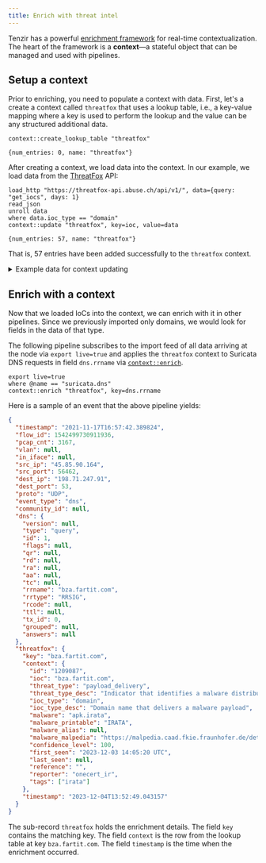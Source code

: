 ```yaml
---
title: Enrich with threat intel
---
```


Tenzir has a powerful [enrichment framework](/explanations/enrichment)
for real-time contextualization. The heart of the framework is a **context**—a
stateful object that can be managed and used with pipelines.

## Setup a context

Prior to enriching, you need to populate a context with data. First, let's a
create a context called `threatfox` that uses a lookup table, i.e., a key-value
mapping where a key is used to perform the lookup and the value can be any
structured additional data.

```tql
context::create_lookup_table "threatfox"
```

```tql
{num_entries: 0, name: "threatfox"}
```

After creating a context, we load data into the context. In our example, we load
data from the [ThreatFox](https://threatfox.abuse.ch/) API:

```tql
load_http "https://threatfox-api.abuse.ch/api/v1/", data={query: "get_iocs", days: 1}
read_json
unroll data
where data.ioc_type == "domain"
context::update "threatfox", key=ioc, value=data
```

```tql
{num_entries: 57, name: "threatfox"}
```

That is, 57 entries have been added successfully to the `threatfox` context.

<details>
<summary>Example data for context updating</summary>

If we replace
[`context::update`](/reference/operators/context/update) in the above
pipeline with `head 5`, we get output similar to the following, depending on the
current state of the API:

```json
{
  "id": "1213056",
  "ioc": "deletefateoow.pw",
  "threat_type": "botnet_cc",
  "threat_type_desc": "Indicator that identifies a botnet command&control server (C&C)",
  "ioc_type": "domain",
  "ioc_type_desc": "Domain that is used for botnet Command&control (C&C)",
  "malware": "win.lumma",
  "malware_printable": "Lumma Stealer",
  "malware_alias": "LummaC2 Stealer",
  "malware_malpedia": "https://malpedia.caad.fkie.fraunhofer.de/details/win.lumma",
  "confidence_level": 75,
  "first_seen": "2023-12-15 15:31:00 UTC",
  "last_seen": null,
  "reference": "",
  "reporter": "stoerchl",
  "tags": [
    "LummaStealer"
  ]
}
{
  "id": "1213057",
  "ioc": "perceivedomerusp.pw",
  "threat_type": "botnet_cc",
  "threat_type_desc": "Indicator that identifies a botnet command&control server (C&C)",
  "ioc_type": "domain",
  "ioc_type_desc": "Domain that is used for botnet Command&control (C&C)",
  "malware": "win.lumma",
  "malware_printable": "Lumma Stealer",
  "malware_alias": "LummaC2 Stealer",
  "malware_malpedia": "https://malpedia.caad.fkie.fraunhofer.de/details/win.lumma",
  "confidence_level": 75,
  "first_seen": "2023-12-15 15:31:00 UTC",
  "last_seen": null,
  "reference": "",
  "reporter": "stoerchl",
  "tags": [
    "LummaStealer"
  ]
}
{
  "id": "1213058",
  "ioc": "showerreigerniop.pw",
  "threat_type": "botnet_cc",
  "threat_type_desc": "Indicator that identifies a botnet command&control server (C&C)",
  "ioc_type": "domain",
  "ioc_type_desc": "Domain that is used for botnet Command&control (C&C)",
  "malware": "win.lumma",
  "malware_printable": "Lumma Stealer",
  "malware_alias": "LummaC2 Stealer",
  "malware_malpedia": "https://malpedia.caad.fkie.fraunhofer.de/details/win.lumma",
  "confidence_level": 75,
  "first_seen": "2023-12-15 15:31:00 UTC",
  "last_seen": null,
  "reference": "",
  "reporter": "stoerchl",
  "tags": [
    "LummaStealer"
  ]
}
{
  "id": "1213059",
  "ioc": "fortunedomerussea.pw",
  "threat_type": "botnet_cc",
  "threat_type_desc": "Indicator that identifies a botnet command&control server (C&C)",
  "ioc_type": "domain",
  "ioc_type_desc": "Domain that is used for botnet Command&control (C&C)",
  "malware": "win.lumma",
  "malware_printable": "Lumma Stealer",
  "malware_alias": "LummaC2 Stealer",
  "malware_malpedia": "https://malpedia.caad.fkie.fraunhofer.de/details/win.lumma",
  "confidence_level": 75,
  "first_seen": "2023-12-15 15:31:00 UTC",
  "last_seen": null,
  "reference": "",
  "reporter": "stoerchl",
  "tags": [
    "LummaStealer"
  ]
}
{
  "id": "1213060",
  "ioc": "offerdelicateros.pw",
  "threat_type": "botnet_cc",
  "threat_type_desc": "Indicator that identifies a botnet command&control server (C&C)",
  "ioc_type": "domain",
  "ioc_type_desc": "Domain that is used for botnet Command&control (C&C)",
  "malware": "win.lumma",
  "malware_printable": "Lumma Stealer",
  "malware_alias": "LummaC2 Stealer",
  "malware_malpedia": "https://malpedia.caad.fkie.fraunhofer.de/details/win.lumma",
  "confidence_level": 75,
  "first_seen": "2023-12-15 15:31:00 UTC",
  "last_seen": null,
  "reference": "",
  "reporter": "stoerchl",
  "tags": [
    "LummaStealer"
  ]
}
```

</details>

## Enrich with a context

Now that we loaded IoCs into the context, we can enrich with it in other
pipelines. Since we previously imported only domains, we would look for fields
in the data of that type.

The following pipeline subscribes to the import feed of all data arriving at the
node via `export live=true` and applies the `threatfox` context to Suricata DNS
requests in field `dns.rrname` via
[`context::enrich`](/reference/operators/context/enrich).

```tql
export live=true
where @name == "suricata.dns"
context::enrich "threatfox", key=dns.rrname
```

Here is a sample of an event that the above pipeline yields:

```json
{
  "timestamp": "2021-11-17T16:57:42.389824",
  "flow_id": 1542499730911936,
  "pcap_cnt": 3167,
  "vlan": null,
  "in_iface": null,
  "src_ip": "45.85.90.164",
  "src_port": 56462,
  "dest_ip": "198.71.247.91",
  "dest_port": 53,
  "proto": "UDP",
  "event_type": "dns",
  "community_id": null,
  "dns": {
    "version": null,
    "type": "query",
    "id": 1,
    "flags": null,
    "qr": null,
    "rd": null,
    "ra": null,
    "aa": null,
    "tc": null,
    "rrname": "bza.fartit.com",
    "rrtype": "RRSIG",
    "rcode": null,
    "ttl": null,
    "tx_id": 0,
    "grouped": null,
    "answers": null
  },
  "threatfox": {
    "key": "bza.fartit.com",
    "context": {
      "id": "1209087",
      "ioc": "bza.fartit.com",
      "threat_type": "payload_delivery",
      "threat_type_desc": "Indicator that identifies a malware distribution server (payload delivery)",
      "ioc_type": "domain",
      "ioc_type_desc": "Domain name that delivers a malware payload",
      "malware": "apk.irata",
      "malware_printable": "IRATA",
      "malware_alias": null,
      "malware_malpedia": "https://malpedia.caad.fkie.fraunhofer.de/details/apk.irata",
      "confidence_level": 100,
      "first_seen": "2023-12-03 14:05:20 UTC",
      "last_seen": null,
      "reference": "",
      "reporter": "onecert_ir",
      "tags": ["irata"]
    },
    "timestamp": "2023-12-04T13:52:49.043157"
  }
}
```

The sub-record `threatfox` holds the enrichment details. The field `key`
contains the matching key. The field `context` is the row from the lookup table
at key `bza.fartit.com`. The field `timestamp` is the time when the enrichment
occurred.
